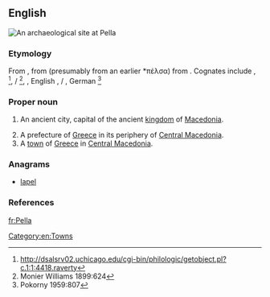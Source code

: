 {{also|pella}}
==English==
[[File:Pella House atrium.jpg|right|thumb|An archaeological site at Pella]]
{{wikipedia}}

===Etymology===
From {{etyl|grc|en}} {{term|Πέλλα|lang=grc}}, from {{etyl|grc|en}} {{term|πέλλα|lang=grc}} (presumably from an earlier *πέλσα) from {{etyl|ine-pro|en}} {{m|ine-pro|*pels-||stone}}. Cognates include {{etyl|ga|-}} {{m|ga|aill||boulder, cliff}}, {{etyl|ps|-}} {{m|ps|پرښه|tr=parša||rock, rocky ledge}}<ref>http://dsalsrv02.uchicago.edu/cgi-bin/philologic/getobject.pl?c.1:1:4418.raverty</ref>{{attention|ps}}, {{etyl|sa|-}} {{m|sa|पाषाण|g=m}} / {{m|sa|पाषी||stone|g=f}}<ref>Monier Williams 1899:624</ref>, {{etyl|gem-pro|-}} {{m|gem-pro|*falisaz}}, English {{m|en|fell||rocky ridge}}, {{etyl|non|-}} {{m|non|fell}} / {{m|non|fjall||mountain}}, German {{m|de|Fels||rock, cliff}}<ref>Pokorny 1959:807</ref>

===Proper noun===
{{en-proper noun}}

# {{context|historical|lang=en}} An ancient city, capital of the ancient [[kingdom]] of [[Macedonia]].
# A prefecture of [[Greece]] in its periphery of [[Central Macedonia]].
# A [[town]] of [[Greece]] in [[Central Macedonia]].

===Anagrams===
* [[lapel#English|lapel]]

===References===
<references/>

[[Category:en:Towns]]

[[fr:Pella]]